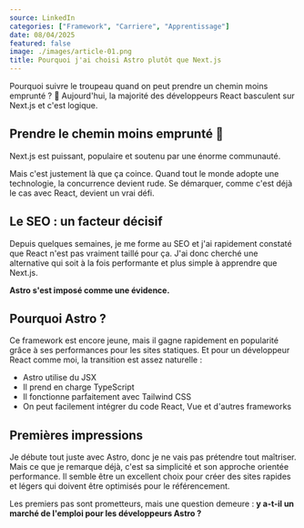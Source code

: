 ```yaml
---
source: LinkedIn
categories: ["Framework", "Carriere", "Apprentissage"]
date: 08/04/2025
featured: false
image: ./images/article-01.png
title: Pourquoi j'ai choisi Astro plutôt que Next.js
---
```


Pourquoi suivre le troupeau quand on peut prendre un chemin moins emprunté ? 🐑 Aujourd'hui, la majorité des développeurs React basculent sur Next.js et c'est logique.                 

## Prendre le chemin moins emprunté 🚀

Next.js est puissant, populaire et soutenu par une énorme communauté.

Mais c'est justement là que ça coince. Quand tout le monde adopte une technologie, la concurrence devient rude. Se démarquer, comme c'est déjà le cas avec React, devient un vrai défi.

## Le SEO : un facteur décisif

Depuis quelques semaines, je me forme au SEO et j'ai rapidement constaté que React n'est pas vraiment taillé pour ça. J'ai donc cherché une alternative qui soit à la fois performante et plus simple à apprendre que Next.js.

**Astro s'est imposé comme une évidence.**

## Pourquoi Astro ?

Ce framework est encore jeune, mais il gagne rapidement en popularité grâce à ses performances pour les sites statiques. Et pour un développeur React comme moi, la transition est assez naturelle :

- Astro utilise du JSX
- Il prend en charge TypeScript
- Il fonctionne parfaitement avec Tailwind CSS
- On peut facilement intégrer du code React, Vue et d'autres frameworks

## Premières impressions

Je débute tout juste avec Astro, donc je ne vais pas prétendre tout maîtriser. Mais ce que je remarque déjà, c'est sa simplicité et son approche orientée performance. Il semble être un excellent choix pour créer des sites rapides et légers qui doivent être optimisés pour le référencement.

Les premiers pas sont prometteurs, mais une question demeure : **y a-t-il un marché de l'emploi pour les développeurs Astro ?**
